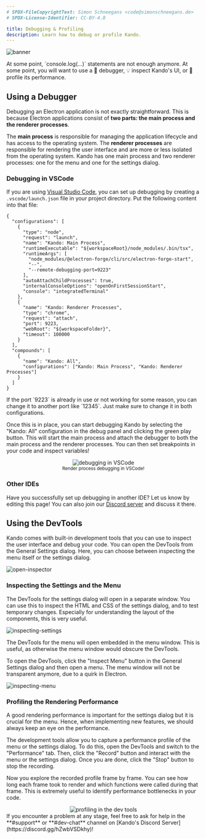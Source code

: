 ```yaml
---
# SPDX-FileCopyrightText: Simon Schneegans <code@simonschneegans.de>
# SPDX-License-Identifier: CC-BY-4.0

title: Debugging & Profiling
description: Learn how to debug or profile Kando.
---
```




![banner](../../assets/banners/banner13.png)

<Intro>
At some point, `console.log(...)` statements are not enough anymore. At some point, you will want to use a 🐛 debugger, 💡 inspect Kando's UI, or 🚀 profile its performance.
</Intro>

## <Icon name="solar:bug-bold-duotone" class="inline-icon" /> Using a Debugger

Debugging an Electron application is not exactly straightforward.
This is because Electron applications consist of **two parts: the main process and the renderer processes**.

The **main process** is responsible for managing the application lifecycle and has access to the operating system.
The **renderer processes** are responsible for rendering the user interface and are more or less isolated from the operating system.
Kando has one main process and two renderer processes: one for the menu and one for the settings dialog.

### Debugging in VSCode

If you are using [Visual Studio Code](https://code.visualstudio.com/), you can set up debugging by creating a `.vscode/launch.json` file in your project directory.
Put the following content into that file:

```json5 title=".vscode/launch.json"
{
  "configurations": [
    {
      "type": "node",
      "request": "launch",
      "name": "Kando: Main Process",
      "runtimeExecutable": "${workspaceRoot}/node_modules/.bin/tsx",
      "runtimeArgs": [
        "node_modules/@electron-forge/cli/src/electron-forge-start",
        "--",
        "--remote-debugging-port=9223"
      ],
      "autoAttachChildProcesses": true,
      "internalConsoleOptions": "openOnFirstSessionStart",
      "console": "integratedTerminal"
    },
    {
      "name": "Kando: Renderer Processes",
      "type": "chrome",
      "request": "attach",
      "port": 9223,
      "webRoot": "${workspaceFolder}",
      "timeout": 100000
    }
  ],
  "compounds": [
    {
      "name": "Kando: All",
      "configurations": ["Kando: Main Process", "Kando: Renderer Processes"]
    }
  ]
}
```

<Aside type="note" title="Not Working?">
If the port `9223` is already in use or not working for some reason, you can change it to another port like `12345`.
Just make sure to change it in both configurations.
</Aside>

Once this is in place, you can start debugging Kando by selecting the "Kando: All" configuration in the debug panel and clicking the green play button.
This will start the main process and attach the debugger to both the main process and the renderer processes.
You can then set breakpoints in your code and inspect variables!

<center>
<Image src={vscodeDebugging} alt="debugging in VSCode" class="shadow"/>
</center>
<center>
<sup>Render process debugging in VSCode!</sup>
</center>

### Other IDEs

Have you successfully set up debugging in another IDE?
Let us know by editing this page!
You can also join our [Discord server](https://discord.gg/hZwbVSDkhy) and discuss it there.

## <Icon name="solar:rocket-bold-duotone" class="inline-icon" /> Using the DevTools

Kando comes with built-in development tools that you can use to inspect the user interface and debug your code.
You can open the DevTools from the General Settings dialog.
Here, you can choose between inspecting the menu itself or the settings dialog.

![open-inspector](../../assets/img/open-inspector.png)

### Inspecting the Settings and the Menu

The DevTools for the settings dialog will open in a separate window.
You can use this to inspect the HTML and CSS of the settings dialog, and to test temporary changes.
Especially for understanding the layout of the components, this is very useful.

![inspecting-settings](../../assets/img/inspecting-settings.jpg)

The DevTools for the menu will open embedded in the menu window.
This is useful, as otherwise the menu window would obscure the DevTools.

To open the DevTools, click the "Inspect Menu" button in the General Settings dialog and then open a menu.
The menu window will not be transparent anymore, due to a quirk in Electron.

![inspecting-menu](../../assets/img/inspecting-menu.png)

### Profiling the Rendering Performance

A good rendering performance is important for the settings dialog but it is crucial for the menu.
Hence, when implementing new features, we should always keep an eye on the performance.

The development tools allow you to capture a performance profile of the menu or the settings dialog.
To do this, open the DevTools and switch to the "Performance" tab.
Then, click the "Record" button and interact with the menu or the settings dialog.
Once you are done, click the "Stop" button to stop the recording.

Now you explore the recorded profile frame by frame.
You can see how long each frame took to render and which functions were called during that frame.
This is extremely useful to identify performance bottlenecks in your code.

<center>
<Image src={performanceProfile} alt="profiling in the dev tools" class="shadow"/>
</center>

<Aside type="tip" title="Need Help?">
If you encounter a problem at any stage, feel free to ask for help in the **#support** or **#dev-chat** channel on [Kando's Discord Server](https://discord.gg/hZwbVSDkhy)!
</Aside>